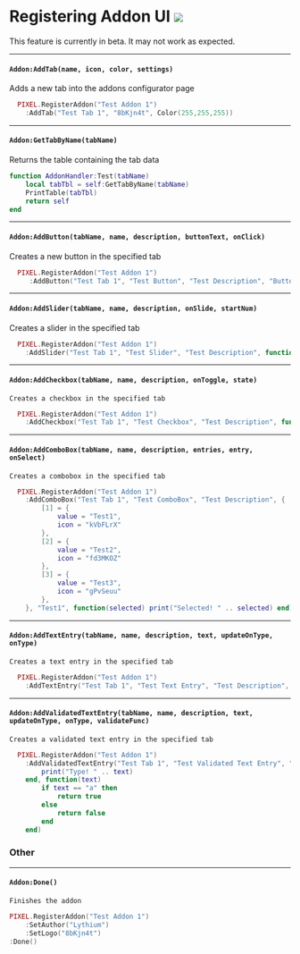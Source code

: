 

# Registering Addon UI ![](http://localhost:3000/shared.png)

<Callout type="warning" emoji="⚠️">
  This feature is currently in beta. It may not work as expected.
</Callout>


---
#### `Addon:AddTab(name, icon, color, settings)`
  Adds a new tab into the addons configurator page

```lua #
  PIXEL.RegisterAddon("Test Addon 1")
    :AddTab("Test Tab 1", "8bKjn4t", Color(255,255,255))
```

---
#### `Addon:GetTabByName(tabName)`
  Returns the table containing the tab data

```lua #
function AddonHandler:Test(tabName)
    local tabTbl = self:GetTabByName(tabName)
    PrintTable(tabTbl)
    return self
end
```

---
#### `Addon:AddButton(tabName, name, description, buttonText, onClick)`
  Creates a new button in the specified tab

```lua #
  PIXEL.RegisterAddon("Test Addon 1")
     :AddButton("Test Tab 1", "Test Button", "Test Description", "Button Text", function() print("Clicked!") end)
```

---
#### `Addon:AddSlider(tabName, name, description, onSlide, startNum)`
  Creates a slider in the specified tab

```lua #
  PIXEL.RegisterAddon("Test Addon 1")
    :AddSlider("Test Tab 1", "Test Slider", "Test Description", function(num) print("Slide! " .. num) end, 50)
```

---
#### `Addon:AddCheckbox(tabName, name, description, onToggle, state)`
    Creates a checkbox in the specified tab

```lua #
  PIXEL.RegisterAddon("Test Addon 1")
    :AddCheckbox("Test Tab 1", "Test Checkbox", "Test Description", function(check) print("Checked! " .. tostring(check)) end, true)
```

---
#### `Addon:AddComboBox(tabName, name, description, entries, entry, onSelect)`
    Creates a combobox in the specified tab

```lua #
  PIXEL.RegisterAddon("Test Addon 1")
    :AddComboBox("Test Tab 1", "Test ComboBox", "Test Description", {
        [1] = {
            value = "Test1",
            icon = "kVbFLrX"
        },
        [2] = {
            value = "Test2",
            icon = "fd3MKOZ"
        },
        [3] = {
            value = "Test3",
            icon = "gPvSeuu"
        },
    }, "Test1", function(selected) print("Selected! " .. selected) end)
```

---
#### `Addon:AddTextEntry(tabName, name, description, text, updateOnType, onType)`
    Creates a text entry in the specified tab

```lua #
  PIXEL.RegisterAddon("Test Addon 1")
    :AddTextEntry("Test Tab 1", "Test Text Entry", "Test Description", "yo", true, function(text) print("Type! " .. text) end)
```

---
#### `Addon:AddValidatedTextEntry(tabName, name, description, text, updateOnType, onType, validateFunc)`
    Creates a validated text entry in the specified tab

```lua #
  PIXEL.RegisterAddon("Test Addon 1")
    :AddValidatedTextEntry("Test Tab 1", "Test Validated Text Entry", "Test Description", "yo", true, function(text)
        print("Type! " .. text)
    end, function(text)
        if text == "a" then
            return true
        else
            return false
        end
    end)
```

### Other

---
#### `Addon:Done()`
    Finishes the addon

```lua #
PIXEL.RegisterAddon("Test Addon 1")
    :SetAuthor("Lythium")
    :SetLogo("8bKjn4t")
:Done()
```